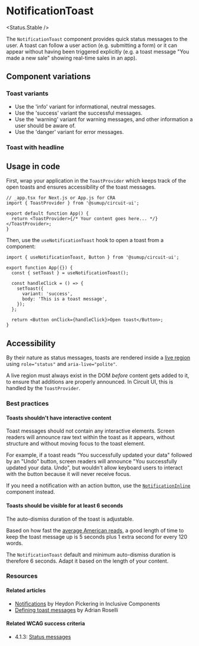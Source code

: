 
<Meta of={Stories} />

# NotificationToast

<Status.Stable />

The `NotificationToast` component provides quick status messages to the user. A toast can follow a user action (e.g. submitting a form) or it can appear without having been triggered explicitly (e.g. a toast message "You made a new sale" showing real-time sales in an app).

<Story of={Stories.Base} />
<Props />

## Component variations

### Toast variants

<Story of={Stories.Variants} />

- Use the 'info' variant for informational, neutral messages.
- Use the 'success' variant the successful messages.
- Use the 'warning' variant for warning messages, and other information a user should be aware of.
- Use the 'danger' variant for error messages.

### Toast with headline

<Story of={Stories.WithHeadline} />

## Usage in code

First, wrap your application in the `ToastProvider` which keeps track of the open toasts and ensures accessibility of the toast messages.

```tsx
// _app.tsx for Next.js or App.js for CRA
import { ToastProvider } from '@sumup/circuit-ui';

export default function App() {
  return <ToastProvider>{/* Your content goes here... */}</ToastProvider>;
}
```

Then, use the `useNotificationToast` hook to open a toast from a component:

```tsx
import { useNotificationToast, Button } from '@sumup/circuit-ui';

export function App({}) {
  const { setToast } = useNotificationToast();

  const handleClick = () => {
    setToast({
      variant: 'success',
      body: 'This is a toast message',
    });
  };

  return <Button onClick={handleClick}>Open toast</Button>;
}
```

## Accessibility

By their nature as status messages, toasts are rendered inside a [live region](https://developer.mozilla.org/en-US/docs/Web/Accessibility/ARIA/ARIA_Live_Regions) using `role="status"` and `aria-live="polite"`.

A live region must always exist in the DOM _before_ content gets added to it, to ensure that additions are properly announced. In Circuit UI, this is handled by the `ToastProvider`.

### Best practices

#### Toasts shouldn't have interactive content

Toast messages should not contain any interactive elements. Screen readers will announce raw text within the toast as it appears, without structure and without moving focus to the toast element.

For example, if a toast reads “You successfully updated your data" followed by an "Undo" button, screen readers will announce "You successfully updated your data. Undo", but wouldn't allow keyboard users to interact with the button because it will never receive focus.

If you need a notification with an action button, use the [`NotificationInline`](Notifications/NotificationInline) component instead.

#### Toasts should be visible for at least 6 seconds

The auto-dismiss duration of the toast is adjustable.

Based on how fast the [average American reads](https://sheribyrnehaber.medium.com/designing-toast-messages-for-accessibility-fb610ac364be), a good length of time to keep the toast message up is 5 seconds plus 1 extra second for every 120 words.

The `NotificationToast` default and minimum auto-dismiss duration is therefore 6 seconds. Adapt it based on the length of your content.

### Resources

#### Related articles

- [Notifications](https://inclusive-components.design/notifications/) by Heydon Pickering in Inclusive Components
- [Defining toast messages](https://adrianroselli.com/2020/01/defining-toast-messages.html) by Adrian Roselli

#### Related WCAG success criteria

- 4.1.3: [Status messages](https://www.w3.org/WAI/WCAG21/Understanding/status-messages.html)
